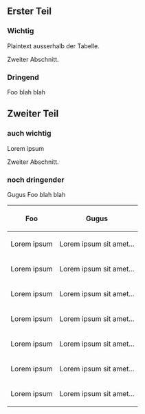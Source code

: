 == Erster Teil ==

=== Wichtig ===
Plaintext ausserhalb der Tabelle.

Zweiter Abschnitt.

=== Dringend ===
Foo blah blah

== Zweiter Teil ==
=== auch wichtig ===
Lorem ipsum

Zweiter Abschnitt.

=== noch dringender ===
Gugus Foo blah blah


{|border="1"
!Foo
!Gugus
|-
| Lorem ipsum
| Lorem ipsum sit amet...
|-
| Lorem ipsum
| Lorem ipsum sit amet...
|-
| Lorem ipsum
| Lorem ipsum sit amet...
|-
| Lorem ipsum
| Lorem ipsum sit amet...
|-
| Lorem ipsum
| Lorem ipsum sit amet...
|-
| Lorem ipsum
| Lorem ipsum sit amet...
|-
| Lorem ipsum
| Lorem ipsum sit amet...
|}
